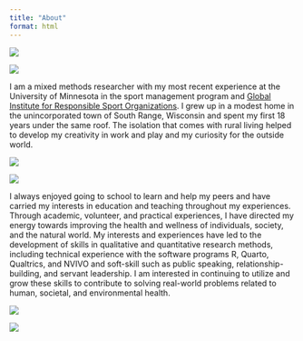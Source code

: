 ```yaml
---
title: "About"
format: html
---
```



::: {layout-ncol=2 layout-valign="center"} 
![](img/presenting.JPG)

![](img/nassm-conf-poster.jpg)
:::



I am a mixed methods researcher with my most recent experience at the University of Minnesota in the sport management program and [Global Institute for Responsible Sport Organizations](https://girso.umn.edu). I grew up in a modest home in the unincorporated town of South Range, Wisconsin and spent my first 18 years under the same roof. The isolation that comes with rural living helped to develop my creativity in work and play and my curiosity for the outside world.



::: {layout-ncol=2 layout-valign="center"} 
![](img/home.jpeg)

![](img/family.JPG) 
:::



I always enjoyed going to school to learn and help my peers and have carried my interests in education and teaching throughout my experiences. Through academic, volunteer, and practical experiences, I have directed my energy towards improving the health and wellness of individuals, society, and the natural world. My interests and experiences have led to the development of skills in qualitative and quantitative research methods, including technical experience with the software programs R, Quarto, Qualtrics, and NVIVO and soft-skill such as public speaking, relationship-building, and servant leadership. I am interested in continuing to utilize and grow these skills to contribute to solving real-world problems related to human, societal, and environmental health.



::: {layout-ncol=2 layout-valign="center"} 
![](img/friends.jpeg)

![](img/nassm-sm-students.jpg) 
:::
